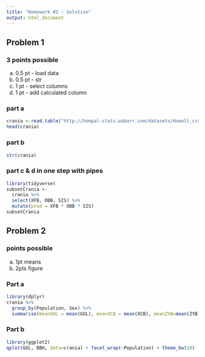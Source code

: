 ```yaml
---
title: "Homework #2 - Solution"
output: html_document
---
```


## Problem 1

### 3 points possible
a.  0.5 pt - load data
b.  0.5 pt - str
c.  1 pt - select columns
d.  1 pt - add calculated column

### part a

```r
crania <-read.table("http://hompal-stats.wabarr.com/datasets/Howell_craniometry.txt", sep=",", header=TRUE, na.strings = 0)
head(crania)
```

### part b

```r
str(crania)
```


### part c & d in one step with pipes

```r
library(tidyverse)
subsetCrania <- 
  crania %>%
  select(XFB, OBB, SIS) %>%
  mutate(prod = XFB * OBB * SIS)
subsetCrania
```

## Problem 2

### points possible
a. 1pt means
c. 2pts figure

### Part a

```r
library(dplyr)
crania %>% 
  group_by(Population, Sex) %>%
  summarise(meanGOL = mean(GOL), meanXCB = mean(XCB), meanZYB=mean(ZYB), meanSIS = mean(SIS))
```

### Part b



```r
library(ggplot2)
qplot(GOL, BBH, data=crania) + facet_wrap(~Population) + theme_bw(20)
```

